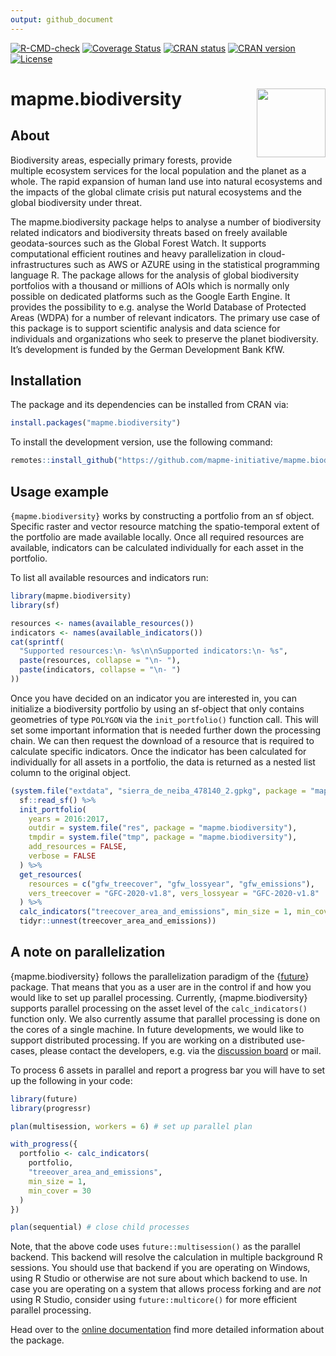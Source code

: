```yaml
---
output: github_document
---
```


<!-- badges: start -->

[![R-CMD-check](https://github.com/mapme-initiative/mapme.biodiversity/workflows/R-CMD-check/badge.svg)](https://github.com/mapme-initiative/mapme.biodiversity/actions)
[![Coverage Status](https://img.shields.io/codecov/c/github/mapme-initiative/mapme.biodiversity/master.svg)](https://codecov.io/github/mapme-initiative/mapme.biodiversity?branch=master)
[![CRAN status](https://badges.cranchecks.info/summary/mapme.biodiversity.svg)](https://cran.r-project.org/web/checks/check_results_mapme.biodiversity.html)
[![CRAN version](https://www.r-pkg.org/badges/version/mapme.biodiversity)](https://CRAN.R-project.org/package=mapme.biodiversity)
[![License](https://img.shields.io/badge/License-GPL (>=3)-brightgreen.svg?style=flat)](https://choosealicense.com/licenses/gpl-3.0/)

<!-- badges: end -->

# mapme.biodiversity <img src="man/figures/logo.png" align="right" height="110"/>

## About

Biodiversity areas, especially primary forests, provide multiple
ecosystem services for the local population and the planet as a whole.
The rapid expansion of human land use into natural ecosystems and the
impacts of the global climate crisis put natural ecosystems and the
global biodiversity under threat.

The mapme.biodiversity package helps to analyse a number of biodiversity
related indicators and biodiversity threats based on freely available
geodata-sources such as the Global Forest Watch. It supports
computational efficient routines and heavy parallelization in
cloud-infrastructures such as AWS or AZURE using in the statistical
programming language R. The package allows for the analysis of global
biodiversity portfolios with a thousand or millions of AOIs which is
normally only possible on dedicated platforms such as the Google Earth
Engine. It provides the possibility to e.g. analyse the World Database
of Protected Areas (WDPA) for a number of relevant indicators. The
primary use case of this package is to support scientific analysis and
data science for individuals and organizations who seek to preserve the
planet biodiversity. It's development is funded by the German
Development Bank KfW.

## Installation

The package and its dependencies can be installed from CRAN via:

```r
install.packages("mapme.biodiversity")
```

To install the development version, use the following command:

```r
remotes::install_github("https://github.com/mapme-initiative/mapme.biodiversity")
```

## Usage example

`{mapme.biodiversity}` works by constructing a portfolio from an sf
object. Specific raster and vector resource matching the spatio-temporal
extent of the portfolio are made available locally. Once all required
resources are available, indicators can be calculated individually for
each asset in the portfolio.

To list all available resources and indicators run:

```r
library(mapme.biodiversity)
library(sf)

resources <- names(available_resources())
indicators <- names(available_indicators())
cat(sprintf(
  "Supported resources:\n- %s\n\nSupported indicators:\n- %s",
  paste(resources, collapse = "\n- "),
  paste(indicators, collapse = "\n- ")
))
```

Once you have decided on an indicator you are interested in, you can
initialize a biodiversity portfolio by using an sf-object that only
contains geometries of type `POLYGON` via the `init_portfolio()`
function call. This will set some important information that is needed
further down the processing chain. We can then request the download of a
resource that is required to calculate specific indicators. Once the
indicator has been calculated for individually for all assets in a
portfolio, the data is returned as a nested list column to the original
object.

```r
(system.file("extdata", "sierra_de_neiba_478140_2.gpkg", package = "mapme.biodiversity") %>%
  sf::read_sf() %>%
  init_portfolio(
    years = 2016:2017,
    outdir = system.file("res", package = "mapme.biodiversity"),
    tmpdir = system.file("tmp", package = "mapme.biodiversity"),
    add_resources = FALSE,
    verbose = FALSE
  ) %>%
  get_resources(
    resources = c("gfw_treecover", "gfw_lossyear", "gfw_emissions"),
    vers_treecover = "GFC-2020-v1.8", vers_lossyear = "GFC-2020-v1.8"
  ) %>%
  calc_indicators("treecover_area_and_emissions", min_size = 1, min_cover = 30) %>%
  tidyr::unnest(treecover_area_and_emissions))
```


## A note on parallelization

{mapme.biodiversity} follows the parallelization paradigm of the
{[future](https://cran.r-project.org/package=future)} 
package. That means that you as a user are in the control if and how you would 
like to set up parallel processing. Currently, {mapme.biodiversity} supports 
parallel processing on the asset level of the `calc_indicators()` function only. We
also currently assume that parallel processing is done on the cores of a single 
machine. In future developments, we would like to support distributed processing.
If you are working on a distributed use-cases, please contact the developers,
e.g. via the [discussion board](https://github.com/mapme-initiative/mapme.biodiversity/discussions) or mail.

To process 6 assets in parallel and report a progress bar you will have to set 
up the following in your code:

```r
library(future)
library(progressr)

plan(multisession, workers = 6) # set up parallel plan

with_progress({
  portfolio <- calc_indicators(
    portfolio,
    "treeover_area_and_emissions",
    min_size = 1,
    min_cover = 30
  )
})

plan(sequential) # close child processes
```

Note, that the above code uses `future::multisession()` as the parallel backend.
This backend will resolve the calculation in multiple background R sessions.
You should use that backend if you are operating on Windows, using R Studio or
otherwise are not sure about which backend to use. In case you are operating on 
a system that allows process forking and are *not* using R Studio, consider
using `future::multicore()` for more efficient parallel processing.

Head over to the [online
documentation](https://mapme-initiative.github.io/mapme.biodiversity/index.html)
find more detailed information about the package.
